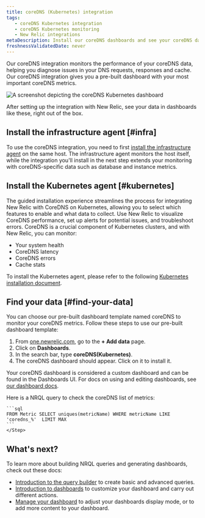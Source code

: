 ```yaml
---
title: coreDNS (Kubernetes) integration
tags:
   - coreDNS Kubernetes integration
   - coreDNS Kubernetes monitoring
   - New Relic integrations
metaDescription: Install our coreDNS dashboards and see your coreDNS data in New Relic.
freshnessValidatedDate: never
---
```



Our coreDNS integration monitors the performance of your coreDNS data, helping you diagnose issues in your DNS requests, responses and cache. Our coreDNS integration gives you a pre-built dashboard with your most important coreDNS metrics.

<img
  title="coreDNS Kubernetes"
  alt="A screenshot depicting the coreDNS Kubernetes dashboard"
  src={coreDNSKubernetesDashboard}
/>

<figcaption>
After setting up the integration with New Relic, see your data in dashboards like these, right out of the box.
</figcaption>

<Steps>
  <Step>

## Install the infrastructure agent [#infra]

To use the coreDNS integration, you need to first [install the infrastructure agent](/docs/infrastructure/install-infrastructure-agent/get-started/install-infrastructure-agent-new-relic/) on the same host. The infrastructure agent monitors the host itself, while the integration you'll install in the next step extends your monitoring with coreDNS-specific data such as database and instance metrics.
    </Step>
    <Step>
## Install the Kubernetes agent [#kubernetes]

The guided installation experience streamlines the process for integrating New Relic with CoreDNS on Kubernetes, allowing you to select which features to enable and what data to collect. Use New Relic to visualize CoreDNS performance, set up alerts for potential issues, and troubleshoot errors. CoreDNS is a crucial component of Kubernetes clusters, and with New Relic, you can monitor:

- Your system health
- CoreDNS latency
- CoreDNS errors
- Cache stats

To install the Kubernetes agent, please refer to the following [Kubernetes installation document](https://docs.newrelic.com/docs/kubernetes-pixie/kubernetes-integration/installation/kubernetes-integration-install-configure/).
    </Step>
    <Step>

## Find your data [#find-your-data]

You can choose our pre-built dashboard template named coreDNS to monitor your coreDNS metrics. Follow these steps to use our pre-built dashboard template:

1. From [one.newrelic.com](https://one.newrelic.com/), go to the **+ Add data** page.
2. Click on **Dashboards**.
3. In the search bar, type **coreDNS(Kubernetes)**.
4. The coreDNS dashboard should appear. Click on it to install it.

Your coreDNS dashboard is considered a custom dashboard and can be found in the Dashboards UI. For docs on using and editing dashboards, see [our dashboard docs](https://docs.newrelic.com/docs/query-your-data/explore-query-data/dashboards/introduction-dashboards/).


Here is a NRQL query to check the coreDNS list of metrics:

    ```sql
    FROM Metric SELECT uniques(metricName) WHERE metricName LIKE 'coredns_%'  LIMIT MAX
    ```
    </Step>
</Steps>

## What's next?

To learn more about building NRQL queries and generating dashboards, check out these docs:

* [Introduction to the query builder](/docs/query-your-data/explore-query-data/query-builder/introduction-query-builder) to create basic and advanced queries.
* [Introduction to dashboards](/docs/query-your-data/explore-query-data/dashboards/introduction-dashboards) to customize your dashboard and carry out different actions.
* [Manage your dashboard](/docs/query-your-data/explore-query-data/dashboards/manage-your-dashboard) to adjust your dashboards display mode, or to add more content to your dashboard.
